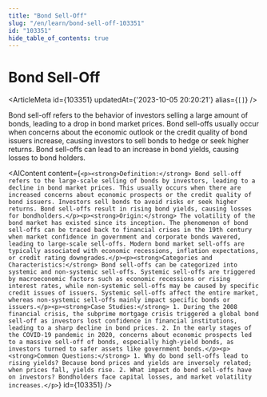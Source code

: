 ```yaml
---
title: "Bond Sell-Off"
slug: "/en/learn/bond-sell-off-103351"
id: "103351"
hide_table_of_contents: true
---
```



# Bond Sell-Off

<ArticleMeta id={103351} updatedAt={'2023-10-05 20:20:21'} alias={`[]`} />
<div className='border-solid border-b border-t-0 my-4 border-[var(--ifm-color-gray-300)]' />

Bond sell-off refers to the behavior of investors selling a large amount of bonds, leading to a drop in bond market prices. Bond sell-offs usually occur when concerns about the economic outlook or the credit quality of bond issuers increase, causing investors to sell bonds to hedge or seek higher returns. Bond sell-offs can lead to an increase in bond yields, causing losses to bond holders.

<AIContent content={`<p><strong>Definition:</strong> Bond sell-off refers to the large-scale selling of bonds by investors, leading to a decline in bond market prices. This usually occurs when there are increased concerns about economic prospects or the credit quality of bond issuers. Investors sell bonds to avoid risks or seek higher returns. Bond sell-offs result in rising bond yields, causing losses for bondholders.</p><p><strong>Origin:</strong> The volatility of the bond market has existed since its inception. The phenomenon of bond sell-offs can be traced back to financial crises in the 19th century when market confidence in government and corporate bonds wavered, leading to large-scale sell-offs. Modern bond market sell-offs are typically associated with economic recessions, inflation expectations, or credit rating downgrades.</p><p><strong>Categories and Characteristics:</strong> Bond sell-offs can be categorized into systemic and non-systemic sell-offs. Systemic sell-offs are triggered by macroeconomic factors such as economic recessions or rising interest rates, while non-systemic sell-offs may be caused by specific credit issues of issuers. Systemic sell-offs affect the entire market, whereas non-systemic sell-offs mainly impact specific bonds or issuers.</p><p><strong>Case Studies:</strong> 1. During the 2008 financial crisis, the subprime mortgage crisis triggered a global bond sell-off as investors lost confidence in financial institutions, leading to a sharp decline in bond prices. 2. In the early stages of the COVID-19 pandemic in 2020, concerns about economic prospects led to a massive sell-off of bonds, especially high-yield bonds, as investors turned to safer assets like government bonds.</p><p><strong>Common Questions:</strong> 1. Why do bond sell-offs lead to rising yields? Because bond prices and yields are inversely related; when prices fall, yields rise. 2. What impact do bond sell-offs have on investors? Bondholders face capital losses, and market volatility increases.</p>`} id={103351} />

